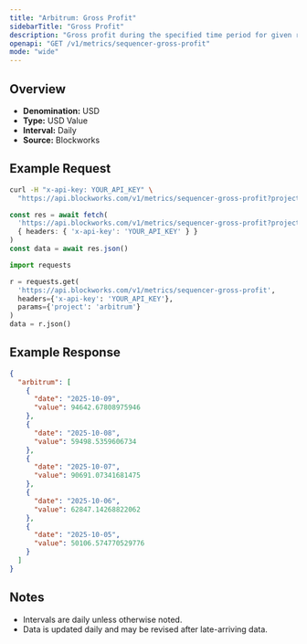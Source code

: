 ```yaml
---
title: "Arbitrum: Gross Profit"
sidebarTitle: "Gross Profit"
description: "Gross profit during the specified time period for given rollup."
openapi: "GET /v1/metrics/sequencer-gross-profit"
mode: "wide"
---
```


## Overview

- **Denomination:** USD
- **Type:** USD Value
- **Interval:** Daily
- **Source:** Blockworks

## Example Request

<CodeGroup>

```bash cURL
curl -H "x-api-key: YOUR_API_KEY" \
  "https://api.blockworks.com/v1/metrics/sequencer-gross-profit?project=arbitrum"
```

```typescript TypeScript
const res = await fetch(
  'https://api.blockworks.com/v1/metrics/sequencer-gross-profit?project=arbitrum',
  { headers: { 'x-api-key': 'YOUR_API_KEY' } }
)
const data = await res.json()
```

```python Python
import requests

r = requests.get(
  'https://api.blockworks.com/v1/metrics/sequencer-gross-profit',
  headers={'x-api-key': 'YOUR_API_KEY'},
  params={'project': 'arbitrum'}
)
data = r.json()
```

</CodeGroup>

## Example Response

```json
{
  "arbitrum": [
    {
      "date": "2025-10-09",
      "value": 94642.67808975946
    },
    {
      "date": "2025-10-08",
      "value": 59498.5359606734
    },
    {
      "date": "2025-10-07",
      "value": 90691.07341681475
    },
    {
      "date": "2025-10-06",
      "value": 62847.14268822062
    },
    {
      "date": "2025-10-05",
      "value": 50106.574770529776
    }
  ]
}
```

## Notes
- Intervals are daily unless otherwise noted.
- Data is updated daily and may be revised after late-arriving data.